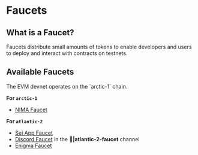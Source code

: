 
# Faucets

## What is a Faucet?

Faucets distribute small amounts of tokens to enable developers and users to deploy and interact with contracts on testnets.

## Available Faucets

<Callout type="info" emoji="ℹ️">
  The EVM devnet operates on the `arctic-1` chain.
</Callout>

**For `arctic-1`**

- [NIMA Faucet](https://sei-faucet.nima.enterprises/)

**For `atlantic-2`**

- [Sei App Faucet](https://atlantic-2.app.sei.io/faucet)
- [Discord Faucet](https://discord.com/invite/sei) in the **🚰|atlantic-2-faucet** channel
- [Enigma Faucet](https://enigma-validator.com/#Tools)
